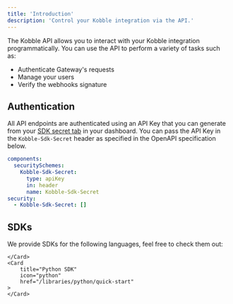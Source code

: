 ```yaml
---
title: 'Introduction'
description: 'Control your Kobble integration via the API.'
---
```


The Kobble API allows you to interact with your Kobble integration programmatically. You can use the API to perform a variety of tasks such as:
- Authenticate Gateway's requests
- Manage your users
- Verify the webhooks signature

## Authentication

All API endpoints are authenticated using an API Key that you can generate from your [SDK secret tab](https://app.kobble.io/p/project/admin-sdk) in your dashboard. You can pass the API Key in the `Kobble-Sdk-Secret` header as specified in the OpenAPI specification below.

```yaml
components:
  securitySchemes:
    Kobble-Sdk-Secret:
      type: apiKey
      in: header
      name: Kobble-Sdk-Secret
security:
  - Kobble-Sdk-Secret: []
```


## SDKs

We provide SDKs for the following languages, feel free to check them out:

<CardGroup cols={2}>
    <Card
        title="Node SDK"
        icon="node"
        href="/libraries/nodejs/quick-start"
    >

    </Card>
    <Card
        title="Python SDK"
        icon="python"
        href="/libraries/python/quick-start"
    >
    </Card>
</CardGroup>

